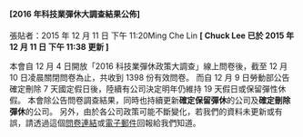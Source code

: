 #### [2016 年科技業彈休大調查結果公佈]

張貼者：2015 年 12 月 11 日 下午 11:20Ming Che Lin **[ Chuck Lee 已於 2015 年 12 月 11 日 下午 11:38 更新 ]**

本會自 12 月 4 日開放「2016 科技業彈休政策大調查」線上問卷後，截至 12 月 10 日凌晨關閉問卷為止，共收到 1398 份有效問卷。 而自 12 月 9 日勞動部公告確定刪除 7 天國定假日後，陸續有公司決定明年仍維持 19 天假日或保留彈性休假。 本會除公告問卷調查結果，同時也持續更新**確定保留彈休**的公司及**確定刪除彈休**的公司。 另外，由於各公司政策可能不斷變化，若我們的資料未更新或有誤，請透過這個[問卷連結](https://docs.google.com/forms/d/1FksEbUcAkxrNSDDhoQL0IdzAH7mXUZviqDkXmfu5n_k/viewform)或[電子郵件](mailto:TUEEIT@gmail.com)回報給我們知道。
